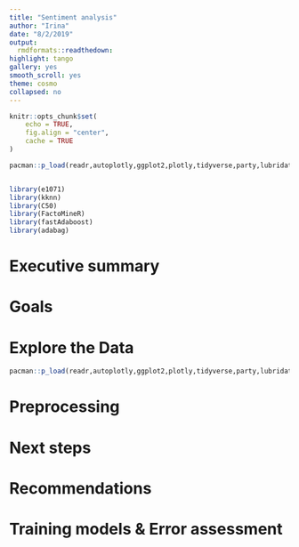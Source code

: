 ```yaml
---
title: "Sentiment analysis"
author: "Irina"
date: "8/2/2019"
output:
  rmdformats::readthedown:
highlight: tango
gallery: yes
smooth_scroll: yes
theme: cosmo
collapsed: no
---
```


```r
knitr::opts_chunk$set(
	echo = TRUE,
	fig.align = "center",
	cache = TRUE
)
```

```r
pacman::p_load(readr,autoplotly,ggplot2,plotly,tidyverse,party,lubridate, caret,dplyr)


library(e1071)
library(kknn)
library(C50)
library(FactoMineR)
library(fastAdaboost)
library(adabag)


```


# Executive summary




# Goals





# Explore the Data

```r

pacman::p_load(readr,autoplotly,ggplot2,plotly,tidyverse,party,lubridate,caret,dplyr,rmdformats,knitr,png,rmarkdown,devtools)


```





# Preprocessing



# Next steps



# Recommendations


# Training models & Error assessment
